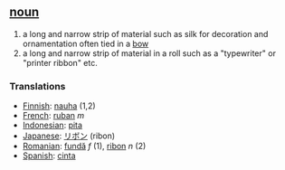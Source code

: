 == [[noun]] ==
# a long and narrow strip of material such as silk for decoration and ornamentation often tied in a [[bow]]
# a long and narrow strip of material in a roll such as a "typewriter" or "printer ribbon"  etc.

=== Translations ===
*[[Finnish]]: [[nauha]] (1,2)
*[[French]]: [[ruban]] ''m''
*[[Indonesian]]: [[pita]]
*[[Japanese]]: [[リボン]] (ribon)
*[[Romanian]]: [[fundă]] ''f'' (1), [[ribon]] ''n'' (2)
*[[Spanish]]: [[cinta]]